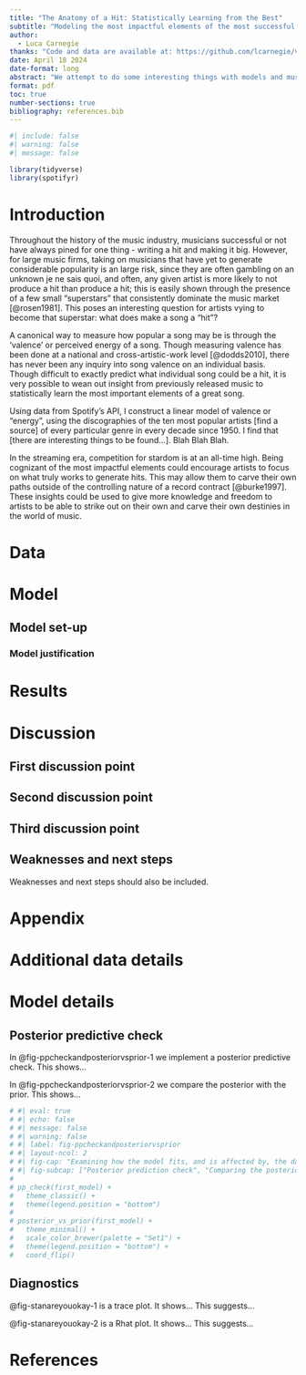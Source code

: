 ```yaml
---
title: "The Anatomy of a Hit: Statistically Learning from the Best"
subtitle: "Modeling the most impactful elements of the most successful musicians."
author: 
  - Luca Carnegie
thanks: "Code and data are available at: https://github.com/lcarnegie/valence-modeling."
date: April 18 2024
date-format: long
abstract: "We attempt to do some interesting things with models and music - stay tuned!"
format: pdf
toc: true
number-sections: true
bibliography: references.bib
---
```


```r
#| include: false
#| warning: false
#| message: false

library(tidyverse)
library(spotifyr)


```

\newpage

# Introduction

Throughout the history of the music industry, musicians successful or not have always pined for one thing - writing a hit and making it big. However, for large music firms, taking on musicians that have yet to generate considerable popularity is an large risk, since they are often gambling on an unknown je ne sais quoi, and often, any given artist is more likely to not produce a hit than produce a hit; this is easily shown through the presence of a few small "superstars" that consistently dominate the music market [@rosen1981]. This poses an interesting question for artists vying to become that superstar: what does make a song a "hit"? 

A canonical way to measure how popular a song may be is through the 'valence' or perceived energy of a song. Though measuring valence has been done at a national and cross-artistic-work level [@dodds2010], there has never been any inquiry into song valence on an individual basis. Though difficult to exactly predict what individual song could be a hit, it is very possible to wean out insight from previously released music to statistically learn the most important elements of a great song. 

Using data from Spotify's API, I construct a linear model of valence or "energy", using the discographies of the ten most popular artists [find a source] of every particular genre in every decade since 1950. I find that [there are interesting things to be found...]. Blah Blah Blah. 

In the streaming era, competition for stardom is at an all-time high. Being cognizant of the most impactful elements could encourage artists to focus on what truly works to generate hits. This may allow them to carve their own paths outside of the controlling nature of a record contract [@burke1997]. These insights could be used to give more knowledge and freedom to artists to be able to strike out on their own and carve their own destinies in the world of music. 



# Data {#sec-data}


# Model


## Model set-up


### Model justification



# Results



# Discussion

## First discussion point {#sec-first-point}

## Second discussion point {#sec-second-point}

## Third discussion point {#sec-third-point}

## Weaknesses and next steps {#sec-weaknesses-next}

Weaknesses and next steps should also be included.

\newpage

\appendix

# Appendix {-}


# Additional data details

# Model details {#sec-model-details}

## Posterior predictive check

In @fig-ppcheckandposteriorvsprior-1 we implement a posterior predictive check. This shows...

In @fig-ppcheckandposteriorvsprior-2 we compare the posterior with the prior. This shows... 

```r
# #| eval: true
# #| echo: false
# #| message: false
# #| warning: false
# #| label: fig-ppcheckandposteriorvsprior
# #| layout-ncol: 2
# #| fig-cap: "Examining how the model fits, and is affected by, the data"
# #| fig-subcap: ["Posterior prediction check", "Comparing the posterior with the prior"]
# 
# pp_check(first_model) +
#   theme_classic() +
#   theme(legend.position = "bottom")
# 
# posterior_vs_prior(first_model) +
#   theme_minimal() +
#   scale_color_brewer(palette = "Set1") +
#   theme(legend.position = "bottom") +
#   coord_flip()
```

## Diagnostics

@fig-stanareyouokay-1 is a trace plot. It shows... This suggests...

@fig-stanareyouokay-2 is a Rhat plot. It shows... This suggests...



\newpage


# References


